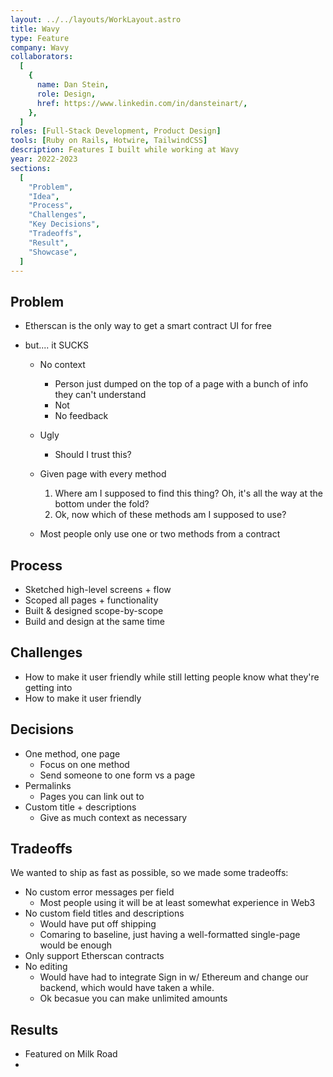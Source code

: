 ```yaml
---
layout: ../../layouts/WorkLayout.astro
title: Wavy
type: Feature
company: Wavy
collaborators:
  [
    {
      name: Dan Stein,
      role: Design,
      href: https://www.linkedin.com/in/dansteinart/,
    },
  ]
roles: [Full-Stack Development, Product Design]
tools: [Ruby on Rails, Hotwire, TailwindCSS]
description: Features I built while working at Wavy
year: 2022-2023
sections:
  [
    "Problem",
    "Idea",
    "Process",
    "Challenges",
    "Key Decisions",
    "Tradeoffs",
    "Result",
    "Showcase",
  ]
---
```


## Problem

- Etherscan is the only way to get a smart contract UI for free
- but.... it SUCKS

  - No context
    - Person just dumped on the top of a page with a bunch of info they can't understand
    - Not
    - No feedback
  - Ugly
    - Should I trust this?
  - Given page with every method

    1. Where am I supposed to find this thing? Oh, it's all the way at the bottom under the fold?
    2. Ok, now which of these methods am I supposed to use?

  - Most people only use one or two methods from a contract

## Process

- Sketched high-level screens + flow
- Scoped all pages + functionality
- Built & designed scope-by-scope
- Build and design at the same time

## Challenges

- How to make it user friendly while still letting people know what they're getting into
- How to make it user friendly

## Decisions

- One method, one page
  - Focus on one method
  - Send someone to one form vs a page
- Permalinks
  - Pages you can link out to
- Custom title + descriptions
  - Give as much context as necessary

## Tradeoffs

We wanted to ship as fast as possible, so we made some tradeoffs:

- No custom error messages per field
  - Most people using it will be at least somewhat experience in Web3
- No custom field titles and descriptions
  - Would have put off shipping
  - Comaring to baseline, just having a well-formatted single-page would be enough
- Only support Etherscan contracts
- No editing
  - Would have had to integrate Sign in w/ Ethereum and change our backend, which would have taken a while.
  - Ok becasue you can make unlimited amounts

## Results

- Featured on Milk Road
-
